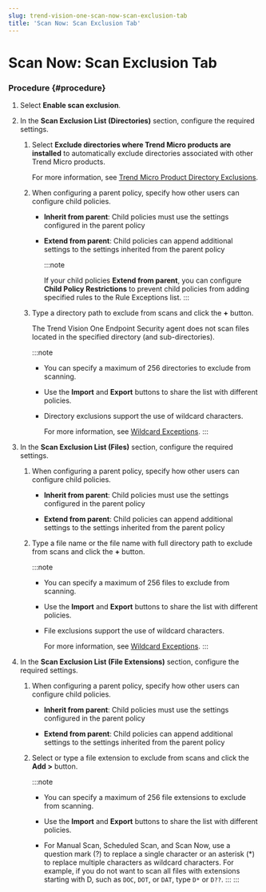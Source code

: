 ```yaml
---
slug: trend-vision-one-scan-now-scan-exclusion-tab
title: 'Scan Now: Scan Exclusion Tab'
---
```

# Scan Now: Scan Exclusion Tab

### Procedure {#procedure}

1.  Select **Enable scan exclusion**.

2.  In the **Scan Exclusion List (Directories)** section, configure the required settings.

    1.  Select **Exclude directories where Trend Micro products are installed** to automatically exclude directories associated with other Trend Micro products.

        For more information, see [Trend Micro Product Directory Exclusions](product-directory-exclusions.mdx).

    2.  When configuring a parent policy, specify how other users can configure child policies.

        - **Inherit from parent**: Child policies must use the settings configured in the parent policy

        - **Extend from parent**: Child policies can append additional settings to the settings inherited from the parent policy

          :::note

          If your child policies **Extend from parent**, you can configure **Child Policy Restrictions** to prevent child policies from adding specified rules to the Rule Exceptions list.
          :::

    3.  Type a directory path to exclude from scans and click the **+** button.

        The Trend Vision One Endpoint Security agent does not scan files located in the specified directory (and sub-directories).

        :::note

        - You can specify a maximum of 256 directories to exclude from scanning.

        - Use the **Import** and **Export** buttons to share the list with different policies.

        - Directory exclusions support the use of wildcard characters.

          For more information, see [Wildcard Exceptions](wildcard-exceptions.mdx).
        :::

3.  In the **Scan Exclusion List (Files)** section, configure the required settings.

    1.  When configuring a parent policy, specify how other users can configure child policies.

        - **Inherit from parent**: Child policies must use the settings configured in the parent policy

        - **Extend from parent**: Child policies can append additional settings to the settings inherited from the parent policy

    2.  Type a file name or the file name with full directory path to exclude from scans and click the **+** button.

        :::note

        - You can specify a maximum of 256 files to exclude from scanning.

        - Use the **Import** and **Export** buttons to share the list with different policies.

        - File exclusions support the use of wildcard characters.

          For more information, see [Wildcard Exceptions](wildcard-exceptions.mdx).
        :::

4.  In the **Scan Exclusion List (File Extensions)** section, configure the required settings.

    1.  When configuring a parent policy, specify how other users can configure child policies.

        - **Inherit from parent**: Child policies must use the settings configured in the parent policy

        - **Extend from parent**: Child policies can append additional settings to the settings inherited from the parent policy

    2.  Select or type a file extension to exclude from scans and click the **Add \>** button.

        :::note

        - You can specify a maximum of 256 file extensions to exclude from scanning.

        - Use the **Import** and **Export** buttons to share the list with different policies.

        - For Manual Scan, Scheduled Scan, and Scan Now, use a question mark (?) to replace a single character or an asterisk (\*) to replace multiple characters as wildcard characters. For example, if you do not want to scan all files with extensions starting with D, such as `DOC`, `DOT`, or `DAT`, type `D*` or `D??`.
        :::
:::
